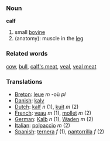 === Noun ===

'''calf'''

#small [[bovine]]
#(anatomy): muscle in the [[leg]]

=== Related words ===
[[cow]], [[bull]], [[calf's meat]], [[veal]], [[veal meat]]

=== Translations ===
*[[Breton]]: [[leue]] ''m'' -où ''pl''
*[[Danish]]: [[kalv]]
*[[Dutch]]: [[kalf]] ''n'' (1), [[kuit]] ''m'' (2)
*[[French]]: [[veau]] ''m'' (1), [[mollet]] ''m'' (2)
*[[German]]: [[Kalb]] ''n'' (1), [[Waden]] ''m'' (2)
*[[Italian]]: [[polpaccio]] ''m'' (2)
*[[Spanish]]: [[ternera]] ''f'' (1), [[pantorrilla]] ''f'' (2)